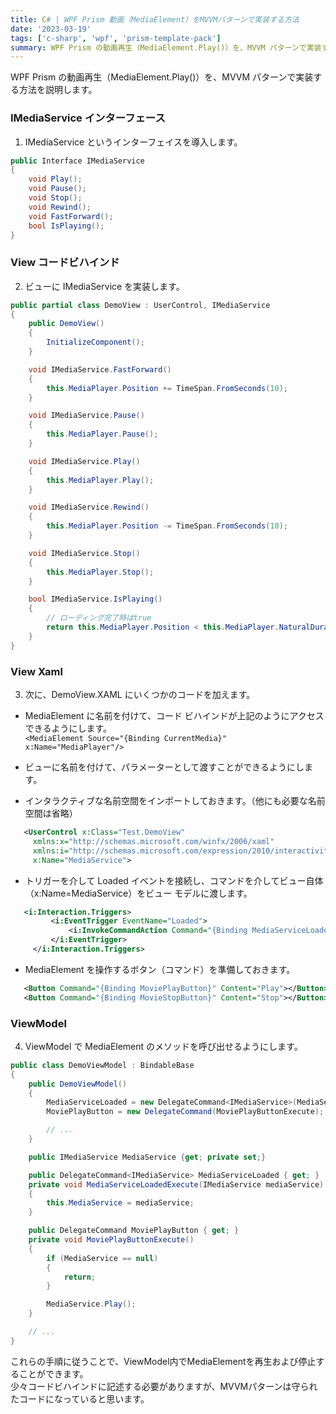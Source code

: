 ---
title: C# | WPF Prism 動画（MediaElement）をMVVMパターンで実装する方法
date: '2023-03-19'
tags: ['c-sharp', 'wpf', 'prism-template-pack']
summary: WPF Prism の動画再生（MediaElement.Play()）を、MVVM パターンで実装する方法
---

WPF Prism の動画再生（MediaElement.Play()）を、MVVM パターンで実装する方法を説明します。

### IMediaService インターフェース

1. IMediaService というインターフェイスを導入します。

```cs
public Interface IMediaService
{
    void Play();
    void Pause();
    void Stop();
    void Rewind();
    void FastForward();
    bool IsPlaying();
}
```

### View コードビハインド

2. ビューに IMediaService を実装します。

```cs
public partial class DemoView : UserControl, IMediaService
{
    public DemoView()
    {
        InitializeComponent();
    }

    void IMediaService.FastForward()
    {
        this.MediaPlayer.Position += TimeSpan.FromSeconds(10);
    }

    void IMediaService.Pause()
    {
        this.MediaPlayer.Pause();
    }

    void IMediaService.Play()
    {
        this.MediaPlayer.Play();
    }

    void IMediaService.Rewind()
    {
        this.MediaPlayer.Position -= TimeSpan.FromSeconds(10);
    }

    void IMediaService.Stop()
    {
        this.MediaPlayer.Stop();
    }

    bool IMediaService.IsPlaying()
    {
        // ローディング完了時はtrue
        return this.MediaPlayer.Position < this.MediaPlayer.NaturalDuration;
    }
}
```

### View Xaml

3. 次に、DemoView.XAML にいくつかのコードを加えます。

- MediaElement に名前を付けて、コード ビハインドが上記のようにアクセスできるようにします。  
   `<MediaElement Source="{Binding CurrentMedia}" x:Name="MediaPlayer"/>`

- ビューに名前を付けて、パラメーターとして渡すことができるようにします。
- インタラクティブな名前空間をインポートしておきます。（他にも必要な名前空間は省略）

```xml
   <UserControl x:Class="Test.DemoView"
     xmlns:x="http://schemas.microsoft.com/winfx/2006/xaml"
     xmlns:i="http://schemas.microsoft.com/expression/2010/interactivity"
     x:Name="MediaService">
```

- トリガーを介して Loaded イベントを接続し、コマンドを介してビュー自体（x:Name=MediaService）をビュー モデルに渡します。

```xml
   <i:Interaction.Triggers>
         <i:EventTrigger EventName="Loaded">
             <i:InvokeCommandAction Command="{Binding MediaServiceLoaded}" CommandParameter="{Binding ElementName=MediaService}"></i:InvokeCommandAction>
         </i:EventTrigger>
     </i:Interaction.Triggers>
```
- MediaElement を操作するボタン（コマンド）を準備しておきます。
```xml
   <Button Command="{Binding MoviePlayButton}" Content="Play"></Button> 
   <Button Command="{Binding MovieStopButton}" Content="Stop"></Button> 
```

### ViewModel

4. ViewModel で MediaElement のメソッドを呼び出せるようにします。

```cs
public class DemoViewModel : BindableBase
{
    public DemoViewModel()
    {
        MediaServiceLoaded = new DelegateCommand<IMediaService>(MediaServiceLoadedExecute);
        MoviePlayButton = new DelegateCommand(MoviePlayButtonExecute);

        // ...
    }

    public IMediaService MediaService {get; private set;}

    public DelegateCommand<IMediaService> MediaServiceLoaded { get; }
    private void MediaServiceLoadedExecute(IMediaService mediaService)
    {
        this.MediaService = mediaService;
    }

    public DelegateCommand MoviePlayButton { get; }
    private void MoviePlayButtonExecute()
    {
        if (MediaService == null)
        {
            return;
        }

        MediaService.Play();
    }

    // ...
}
```

これらの手順に従うことで、ViewModel内でMediaElementを再生および停止することができます。  
少々コードビハインドに記述する必要がありますが、MVVMパターンは守られたコードになっていると思います。